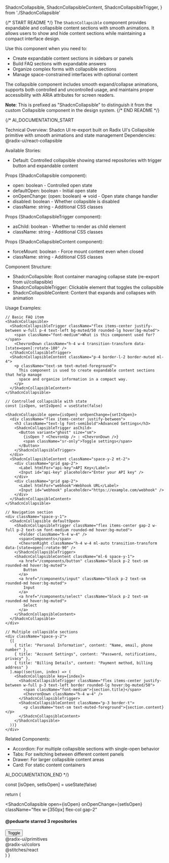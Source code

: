   ShadcnCollapsible,
  ShadcnCollapsibleContent,
  ShadcnCollapsibleTrigger,
} from './ShadcnCollapsible'

{/* START README */}
The `ShadcnCollapsible` component provides expandable and collapsible content sections with smooth animations. It allows users to show and hide content sections while maintaining a compact interface design.

Use this component when you need to:

- Create expandable content sections in sidebars or panels
- Build FAQ sections with expandable answers
- Organize complex forms with collapsible sections
- Manage space-constrained interfaces with optional content

The collapsible component includes smooth expand/collapse animations, supports both controlled and uncontrolled usage, and maintains proper accessibility with ARIA attributes for screen readers.

**Note**: This is prefixed as "ShadcnCollapsible" to distinguish it from the custom Collapsible component in the design system.
{/* END README */}

{/\*
AI_DOCUMENTATION_START

Technical Overview: Shadcn UI re-export built on Radix UI's Collapsible primitive with smooth animations and state management
Dependencies: @radix-ui/react-collapsible

Available Stories:

- Default: Controlled collapsible showing starred repositories with trigger button and expandable content

Props (ShadcnCollapsible component):

- open: boolean - Controlled open state
- defaultOpen: boolean - Initial open state
- onOpenChange: (open: boolean) => void - Open state change handler
- disabled: boolean - Whether collapsible is disabled
- className: string - Additional CSS classes

Props (ShadcnCollapsibleTrigger component):

- asChild: boolean - Whether to render as child element
- className: string - Additional CSS classes

Props (ShadcnCollapsibleContent component):

- forceMount: boolean - Force mount content even when closed
- className: string - Additional CSS classes

Component Structure:

- ShadcnCollapsible: Root container managing collapse state (re-export from ui/collapsible)
- ShadcnCollapsibleTrigger: Clickable element that toggles the collapsible
- ShadcnCollapsibleContent: Content that expands and collapses with animation

Usage Examples:

```tsx
// Basic FAQ item
<ShadcnCollapsible>
  <ShadcnCollapsibleTrigger className="flex items-center justify-between w-full p-4 text-left bg-muted/50 rounded-lg hover:bg-muted">
    <span className="font-medium">What is this component used for?</span>
    <ChevronDown className="h-4 w-4 transition-transform data-[state=open]:rotate-180" />
  </ShadcnCollapsibleTrigger>
  <ShadcnCollapsibleContent className="p-4 border-l-2 border-muted ml-4">
    <p className="text-sm text-muted-foreground">
      This component is used to create expandable content sections that help manage
      space and organize information in a compact way.
    </p>
  </ShadcnCollapsibleContent>
</ShadcnCollapsible>

// Controlled collapsible with state
const [isOpen, setIsOpen] = useState(false)

<ShadcnCollapsible open={isOpen} onOpenChange={setIsOpen}>
  <div className="flex items-center justify-between">
    <h3 className="text-lg font-semibold">Advanced Settings</h3>
    <ShadcnCollapsibleTrigger asChild>
      <Button variant="ghost" size="sm">
        {isOpen ? <ChevronUp /> : <ChevronDown />}
        <span className="sr-only">Toggle settings</span>
      </Button>
    </ShadcnCollapsibleTrigger>
  </div>
  <ShadcnCollapsibleContent className="space-y-2 mt-2">
    <div className="grid gap-2">
      <Label htmlFor="api-key">API Key</Label>
      <Input id="api-key" placeholder="Enter your API key" />
    </div>
    <div className="grid gap-2">
      <Label htmlFor="webhook">Webhook URL</Label>
      <Input id="webhook" placeholder="https://example.com/webhook" />
    </div>
  </ShadcnCollapsibleContent>
</ShadcnCollapsible>

// Navigation section
<div className="space-y-1">
  <ShadcnCollapsible defaultOpen>
    <ShadcnCollapsibleTrigger className="flex items-center gap-2 w-full p-2 text-sm font-medium rounded-md hover:bg-muted">
      <Folder className="h-4 w-4" />
      <span>Components</span>
      <ChevronRight className="h-4 w-4 ml-auto transition-transform data-[state=open]:rotate-90" />
    </ShadcnCollapsibleTrigger>
    <ShadcnCollapsibleContent className="ml-6 space-y-1">
      <a href="/components/button" className="block p-2 text-sm rounded-md hover:bg-muted">
        Button
      </a>
      <a href="/components/input" className="block p-2 text-sm rounded-md hover:bg-muted">
        Input
      </a>
      <a href="/components/select" className="block p-2 text-sm rounded-md hover:bg-muted">
        Select
      </a>
    </ShadcnCollapsibleContent>
  </ShadcnCollapsible>
</div>

// Multiple collapsible sections
<div className="space-y-2">
  {[
    { title: "Personal Information", content: "Name, email, phone number" },
    { title: "Account Settings", content: "Password, notifications, privacy" },
    { title: "Billing Details", content: "Payment method, billing address" }
  ].map((section, index) => (
    <ShadcnCollapsible key={index}>
      <ShadcnCollapsibleTrigger className="flex items-center justify-between w-full p-3 text-left border rounded-lg hover:bg-muted/50">
        <span className="font-medium">{section.title}</span>
        <ChevronDown className="h-4 w-4" />
      </ShadcnCollapsibleTrigger>
      <ShadcnCollapsibleContent className="p-3 border-t">
        <p className="text-sm text-muted-foreground">{section.content}</p>
      </ShadcnCollapsibleContent>
    </ShadcnCollapsible>
  ))}
</div>
```

Related Components:

- Accordion: For multiple collapsible sections with single-open behavior
- Tabs: For switching between different content panels
- Drawer: For larger collapsible content areas
- Card: For static content containers

AI_DOCUMENTATION_END
\*/}

  const [isOpen, setIsOpen] = useState(false)

return (

<ShadcnCollapsible
  open={isOpen}
  onOpenChange={setIsOpen}
  className="flex w-[350px] flex-col gap-2"
>
  <div className="flex items-center justify-between gap-4 px-4">
    <h4 className="text-sm font-semibold">@peduarte starred 3 repositories</h4>
    <ShadcnCollapsibleTrigger asChild>
      <Button variant="ghost" size="icon" className="size-8">
        <ChevronsUpDown />
        <span className="sr-only">Toggle</span>
      </Button>
    </ShadcnCollapsibleTrigger>
  </div>
  <div className="rounded-md border px-4 py-2 font-mono text-sm">
    @radix-ui/primitives
  </div>
  <ShadcnCollapsibleContent className="flex flex-col gap-2">
    <div className="rounded-md border px-4 py-2 font-mono text-sm">
      @radix-ui/colors
    </div>
    <div className="rounded-md border px-4 py-2 font-mono text-sm">
      @stitches/react
    </div>
  </ShadcnCollapsibleContent>
</ShadcnCollapsible>
) }
